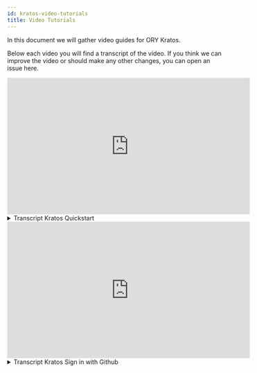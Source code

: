 ```yaml
---
id: kratos-video-tutorials
title: Video Tutorials
---
```


In this document we will gather video guides for ORY Kratos.

Below each video you will find a transcript of the video. If you think we can
improve the video or should make any other changes, you can open an issue here.

<iframe width="560" height="315" src="https://www.youtube.com/embed/5t1Zr_zJc7E" frameborder="0" allowfullscreen></iframe>
<details><summary>Transcript Kratos Quickstart</summary>
  
Welcome to the Quickstart Introduction of ORY Kratos on Windows.

First of all you need Docker Desktop and Git to launch this quickstart.

You will find download links for those in the description.

I already have my git bash open here and I am starting Docker now.

Next I will open my browser to navigate to the Kratos Quickstart.

If you have not already read the whole quickstart, I really recommend it, but I
will focus on the practical steps now.

So scroll down a little bit and you will see the commands you have to put into
your console to get Kratos running.

The first command here will clone the Kratos repository to your machine.

This will take a little bit depending on your internet speed.

Then you want to set your directory to your Kratos directory and lastly switch
the branch to the 0.3.0alpha version, since this is the version this quickstart
is tailored to.

As I don't have make installed, I need to docker pull the latest SQL and the
self service as well, that is our SecureApp.

And now we have all the building parts ready and can use the docker-compose
command to get this thing going.

So just copy the docker-compose command and cross your fingers that everything
will work correctly.

This part can actually take a few minutes, but once the output has slowed down
you can see the last two lines here indicate that everything has been set up and
everything is working fine.

Now we can actually test our SecureApp login and registration.

So I go back to the quickstart and scroll down where we find the URL to our
SecureApp dashboard.

In this case I will just use my email to create an account and I will use a very
secure password, which in this case actually "securepassword".

But oh look, there is an error already since this password is not actually
secure but has been found in more than 200 data leaks, so this is some basic
security that is already set up in your SecureApp.

And I will try this again with an actually secure password now, I copied it down
in my notepad here. And there we are, we are logged in, everything has worked
correctly.

Here you will see a bunch of information about your login.

Now I want to show you the email confirmation real quick. Since we actually
didn't send an email to a real address, but are using Mailslurper as a testing
environment, you can go back to the quickstart page and scroll down a little
bit, there is the url.

Just click on it and you will see there is our email. And there it is, we have
confirmed our email.

Now I will logout once more and see if we can get back in. And it seems to work
fine, very nice!

This is the basic quickstart for Kratos on Windows and I hope this video will
help to get you started.

If you have any further questions, please leave a comment or visit our community
forum or slack, the links are in the description.

Don't forget to star us on github and like, subscribe for more upcoming
tutorials.

</details>

<iframe width="560" height="315" src="https://www.youtube.com/embed/Hz_dP5c_qvc" frameborder="0" allowfullscreen></iframe>

<details><summary>Transcript Kratos Sign in with Github</summary>

Welcome to the Sign in with Github Tutorial for ORY Kratos. 

This continues where we left off with the Quickstart Tutorial for Kratos, so if you haven’t done the Quickstart already, check that out. 

To be able to offer “Sign in with github” you have to create a GitHub OAuth2 Client.

So you go to your settings page on your github profile, then developer settings, then OAuth apps, then register a new application. 

You can pick any name that suits you, then put the Kratos login in the homepage url, that is the port 4455 on your localhost.

You use this port in the quickstart for our SecureApp.
 If you are not familiar with this self service app, check the links in the description.

Next you put in the Authorization callback URL.
This URL is built really simple, so first you have the kratos domain and the port and just at the end you put in the OIDC provider ID, in this case github. 

This provider ID  must point to the provider's ID set in the ORY Kratos configuration file.

I’ll link a document in the description, that explains this in more detail, also how you can implement any other OIDC provider.

Now navigate to the Kratos directory and create a new file.

If you are unsure where your kratos directory is (in my case it is my Git folder) you can look it up on docker. 

Now you have to create a JSONNNET code for the provider in this case github.
so you just copy this code, create a new file called  O ID C dot github dot jsonnet and save

Next you enable the OIDC provider in the Kratos configuration located in the same directory. 
Just copy this part of the code, this is basically what Kratos needs to understand your OIDC provider. 
Just copy it in your configuration file and save. 

The final step to get this working is to get the client id and the client secret .
Those are provided to you by the Github oauth app.
You input those into your kratos yaml and now it should be ready to go!

Now navigate to the login of your selfservice app and you should see “login with github”.

Once your account is authorized you will be redirected to the login page and you can login with github now.

That was it for this tutorial, if you like to know more check the links in the description,
if you have any feedback leave me a message in the comment section.
and I'm looking forward to seeing you in the next one!

</details>
